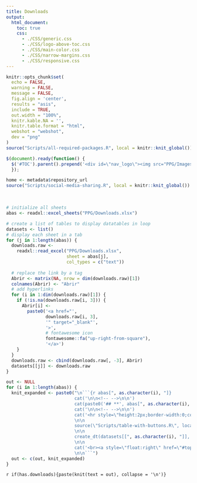 ```yaml
---
title: Downloads
output:
  html_document:
    toc: true
    css:
      - ./CSS/generic.css
      - ./CSS/logo-above-toc.css
      - ./CSS/main-color.css
      - ./CSS/narrow-margins.css
      - ./CSS/responsive.css
---
```


<!--install and/or load all R packages-->
```r
knitr::opts_chunk$set(
  echo = FALSE,
  warning = FALSE,
  message = FALSE,
  fig.align = 'center',
  results = "asis",
  include = TRUE,
  out.width = "100%",
  knitr.kable.NA = '',
  knitr.table.format = "html",
  webshot = "webshot",
  dev = "png"
)
source("Scripts/all-required-packages.R", local = knitr::knit_global())
```

<!--script for inserting LOGO ABOVE THE TOC-->
```js
$(document).ready(function() {
  $('#TOC').parent().prepend('<div id=\"nav_logo\"><img src="PPG/Images/logo-programa.png"></div>');
  });
```

<!--script for sharing-->
<p align="right">
```r
home <- metadata$repository_url
source("Scripts/social-media-sharing.R", local = knitr::knit_global())
```
</p>

<br>

```r
# initialize all sheets
abas <- readxl::excel_sheets("PPG/Downloads.xlsx")

# create a list of tables to display datatables in loop
datasets <- list()
# display each sheet in a tab
for (j in 1:length(abas)) {
  downloads.raw <-
    readxl::read_excel("PPG/Downloads.xlsx",
                       sheet = abas[j],
                       col_types = c("text"))
  
  # replace the link by a tag
  Abrir <- matrix(NA, nrow = dim(downloads.raw)[1])
  colnames(Abrir) <- "Abrir"
  # add hyperlinks
  for (i in 1:dim(downloads.raw)[1]) {
    if (!is.na(downloads.raw[i, 3])) {
      Abrir[i] <-
        paste0('<a href="',
               downloads.raw[i, 3],
               '" target="_blank"',
               '>',
               # fontawesome icon
               fontawesome::fa("up-right-from-square"),
               '</a>')
    }
  }
  downloads.raw <- cbind(downloads.raw[, -3], Abrir)
  datasets[[j]] <- downloads.raw
}
```

```r
out <- NULL
for (i in 1:length(abas)) {
  knit_expanded <- paste0("\n```{r abas[", as.character(i), "]}
                          cat('\n\n<!-- -->\n\n')
                          cat(paste0('## **', abas[", as.character(i), "], '**'))
                          cat('\n\n<!-- -->\n\n')
                          cat('<hr style=\"height:2px;border-width:0;color:black;background-color:black\">')
                          \n\n
                          source(\"Scripts/table-with-buttons.R\", local = knitr::knit_global())
                          \n\n
                          create_dt(datasets[[", as.character(i), "]], title = abas[", as.character(i), "])
                          \n\n
                          cat('<br><a style=\"float:right\" href=\"#top\"><b>Início &nbsp;</b>⬆️</a><br>')
                          \n\n```")
  out <- c(out, knit_expanded)
}
```
 
<!--- knit those table chunk statements --> 
`r if(has.downloads){paste(knit(text = out), collapse = '\n')}`

<br>
